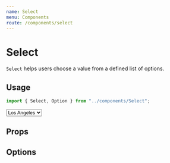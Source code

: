 ```yaml
---
name: Select
menu: Components
route: /components/select
---
```



# Select

`Select` helps users choose a value from a defined list of options.

## Usage

```ts
import { Select, Option } from "../components/Select";
```

<Playground>
  <Select onChange={(val) => alert(`My fav NBA team are the ${val}`)}>
    <Option value="raptors">Toronto</Option>
    <Option value="lakers" selected>
      Los Angeles
    </Option>
    <Option value="celtics">Boston</Option>
  </Select>
</Playground>

## Props

<Props of={Select} />

## Options

<Props of={Option} />
